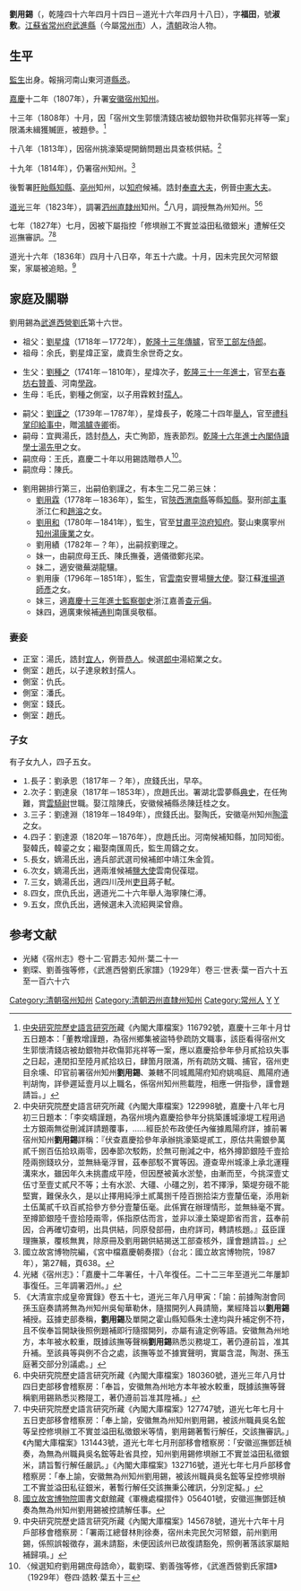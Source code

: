 '''劉用錫'''（{{bd|1781年|5月7日|1836年|5月31日|catIdx=L劉}}，乾隆四十六年四月十四日－道光十六年四月十八日），字'''福田'''，號'''淑敷'''。[[江蘇省|江蘇省]][[常州府|常州府]][[武進縣|武進縣]]（今屬[[常州市|常州市]]）人，[[清朝|清朝]]政治人物。

==生平==
[[監生|監生]]出身。報捐河南山東河道[[縣丞|縣丞]]。

[[嘉慶|嘉慶]]十二年（1807年），升署[[安徽|安徽]][[宿州|宿州]][[知州|知州]]。

十三年（1808年）十月，因「宿州文生郭懷清錢店被劫銀物并砍傷郭兆祥等一案」限滿未緝獲贓匪，被題參。<ref>[[中央研究院歷史語言研究所|中央研究院歷史語言研究所]]藏《內閣大庫檔案》116792號，嘉慶十三年十月廿五日題本：「董教增謹題，為宿州鄉集被盜特參疏防文職事，該臣看得宿州文生郭懷清錢店被劫銀物并砍傷郭兆祥等一案，應以嘉慶拾參年參月貳拾玖失事之日起，連閏扣至陸月貳拾玖日，肆箇月限滿，所有疏防文職、捕官，宿州吏目余壎、印官前署宿州知州'''劉用錫'''、兼轄不同城鳳陽府知府姚鳴庭、鳳陽府通判胡恂，詳參遲延壹月以上職名，係宿州知州熊載陞，相應一併指參，謹會題請旨。」</ref>

十八年（1813年），因宿州挑濠築堤開銷問題出具查核供結。<ref>中央研究院歷史語言研究所藏《內閣大庫檔案》122998號，嘉慶十八年七月初三日題本：「李奕疇謹題，為宿州境內嘉慶拾參年分挑築護城濠堤工程用過土方銀兩無從刪減詳請題覆事，……經臣於布政使任內催據鳳陽府詳，據前署宿州知州'''劉用錫'''詳稱：『伏查嘉慶拾參年承辦挑濠築堤貳工，原估共需銀參萬貳千捌百伍拾玖兩零，因奉節次駁飭，於無可刪減之中，格外撙節銀陸千壹拾陸兩捌錢玖分，並無絲毫浮冒，茲奉部駁不實等因。遵查卑州城濠上承北運糧溝來水，雖因年久未挑盡成平陸，但因歷被黃水淤墊，由漸而至，今挑深壹丈伍寸至壹丈貳尺不等；土有水淤、大礓、小礓之別，若不擇淨，築堤夯硪不能堅實，難保永久，是以止擇用純淨土貳萬捌千陸百捌拾柒方壹釐伍毫，添用新土伍萬貳千玖百貳拾參方參分壹釐伍毫。此係實在辦理情形，並無絲毫不實。至撙節銀陸千壹拾陸兩零，係指原估而言，並非以濠土築堤節省而言，茲奉前因，合再確切查明，出具供結，同原發部冊，由府詳司，轉請核題。』茲臣謹理撫篆，覆核無異，除原冊及劉用錫供結揭送工部查核外，謹會題請旨。」</ref>

十九年（1814年），仍署宿州知州。<ref>國立故宮博物院編，《宮中檔嘉慶朝奏摺》（台北：國立故宮博物院，1987年），第27輯，頁638。</ref>

後暫署[[盱眙縣|盱眙縣]][[知縣|知縣]]、[[亳州|亳州]]知州，以[[知府|知府]]候補。誥封[[奉直大夫|奉直大夫]]，例晉[[中憲大夫|中憲大夫]]。

[[道光|道光]]三年（1823年），調署[[泗州直隸州|泗州直隸州]]知州。<ref>光緒《宿州志》：「嘉慶十二年署任，十八年復任。二十二三年至道光二年屢卸事復任。三年調署泗州。」</ref>八月，調授無為州知州。<ref>《大清宣宗成皇帝實錄》卷五十七，道光三年八月甲寅：「諭：前據陶澍會同孫玉庭奏請將無為州知州吳甸華勒休，隨摺開列人員請簡，業經降旨以'''劉用錫'''補授。茲據吏部奏稱，'''劉用錫'''及單開之霍山縣知縣朱士達均與升補定例不符，且不俟奉旨開缺後照例題補即行隨摺開列，亦屬有違定例等語。安徽無為州地方，本年被水較重，既據該撫等聲稱'''劉用錫'''熟悉災務堤工，著仍遵前旨，准其升補。至該員等與例不合之處，該撫等並不據實聲明，實屬含混，陶澍、孫玉庭著交部分別議處。」</ref><ref>中央研究院歷史語言研究所藏《內閣大庫檔案》180360號，道光三年八月廿四日吏部移會稽察房：「奉旨，安徽無為州地方本年被水較重，既據該撫等聲稱劉用錫熟悉災務隄工，著仍遵前旨准其陞補。」</ref>

七年（1827年）七月，因被下屬指控「修埧辦工不實並溢田私徵銀米」遭解任交巡撫審訊。<ref>中央研究院歷史語言研究所藏《內閣大庫檔案》127747號，道光七年七月十五日吏部移會稽察房：「奉上諭，安徽無為州知州劉用錫，被該州職員吳名鋐等呈控修埧辦工不實並溢田私徵銀米等情，劉用錫著暫行解任，交該撫審訊。」《內閣大庫檔案》131443號，道光七年七月刑部移會稽察房：「安徽巡撫鄧廷楨奏，為無為州職員吳名鋐等赴省具控，知州劉用錫修埧辦工不實並溢田私徵銀米，請旨暫行解任嚴訊。」《內閣大庫檔案》132716號，道光七年七月戶部移會稽察房：「奉上諭，安徽無為州知州劉用錫，被該州職員吳名鋐等呈控修埧辦工不實並溢田私征銀米，著暫行解任交該撫秉公確訊，分別定擬。」</ref><ref>[[國立故宮博物院|國立故宮博物院]]圖書文獻館藏《軍機處檔摺件》056401號，安徽巡撫鄧廷楨奏為無為州知州劉用錫被控請解任事。</ref>

道光十六年（1836年）四月十八日卒，年五十六歲。十月，因未完民欠河帑銀案，家屬被追賠。<ref>中央研究院歷史語言研究所藏《內閣大庫檔案》145678號，道光十六年十月戶部移會稽察房：「署兩江總督林則徐奏，宿州未完民欠河帑銀，前州劉用錫，係照誤報徵存，漏未請豁，未便因該州已故復請豁免，照例著落該家屬賠補歸項。」</ref>

==家庭及關聯==
劉用錫為[[武進西營劉氏|武進西營劉氏]]第十六世。
*祖父：[[劉星煒|劉星煒]]（1718年－1772年），[[模板:乾隆十三年戊辰科殿試金榜|乾隆十三年傳臚]]，官至[[工部左侍郎|工部左侍郎]]。
*祖母：余氏，劉星煒正室，歲貢生余世奇之女。

*生父：[[劉種之|劉種之]]（1741年－1810年），星煒次子，[[模板:乾隆三十一年丙戌科殿試金榜|乾隆三十一年進士]]，官至[[右春坊|右春坊]][[右贊善|右贊善]]、河南[[學政|學政]]。
*生母：毛氏，劉種之側室，以子用霖敕封[[孺人|孺人]]。

*嗣父：[[劉謹之|劉謹之]]（1739年－1787年），星煒長子，乾隆二十四年[[舉人|舉人]]，官至[[禮科|禮科]][[掌印給事中|掌印給事中]]，贈[[鴻臚寺卿|鴻臚寺卿]]銜。
*嗣母：宜興湯氏，誥封[[恭人|恭人]]，夫亡殉節，旌表節烈。[[模板:乾隆十六年辛未科殿試金榜|乾隆十六年進士]][[內閣侍讀學士|內閣侍讀學士]][[湯先甲|湯先甲]]之女。
*嗣庶母：王氏，嘉慶二十年以用錫誥贈恭人<ref>〈候選知府劉用錫庶母誥命〉，載劉琛、劉善強等修，《武進西營劉氏家譜》（1929年）卷四·誥敕·葉五十三</ref>。
*嗣庶母：陳氏。

*劉用錫排行第三，出嗣伯劉謹之，有本生二兄二弟三妹：
**[[劉用霖|劉用霖]]（1778年－1836年），監生，官[[陝西|陝西]][[渭南縣|渭南縣]]等縣[[知縣|知縣]]。娶刑部[[主事|主事]]浙江仁和[[趙溶|趙溶]]之女。
**[[劉用和|劉用和]]（1780年－1841年），監生，官至[[甘肅|甘肅]][[平涼府|平涼府]][[知府|知府]]。娶山東廣寧州[[知州|知州]][[湯康業|湯康業]]之女。
**劉用績（1782年－？年），出嗣叔劉理之。
**妹一，由嗣庶母王氏、陳氏撫養，適儀徵鄭兆梁。
**妹二，適安徽蕪湖龍驤。
**劉用康（1796年－1851年），監生，官[[雲南|雲南]]安豐場[[鹽大使|鹽大使]]。娶江蘇[[淮揚道|淮揚道]][[師彥|師彥]]之女。
**妹三，適[[模板:嘉慶十三年戊辰科殿試金榜|嘉慶十三年進士]][[監察御史|監察御史]]浙江嘉善[[查元偁|查元偁]]。
**妹四，適廣東候補[[通判|通判]]南匯吳敬樞。

===妻妾===
*正室：湯氏，誥封[[宜人|宜人]]，例晉[[恭人|恭人]]。候選[[郎中_(官职)|郎中]]湯紹業之女。
*側室：趙氏，以子達泉敕封孺人。
*側室：仇氏。
*側室：潘氏。
*側室：錢氏。
*側室：趙氏。

===子女===
有子女九人，四子五女。
*⒈長子：劉承恩（1817年－？年），庶錢氏出，早卒。
*⒉次子：劉達泉（1817年－1853年），庶趙氏出。署湖北雲夢縣[[典史|典史]]，在任殉難，賞[[雲騎尉|雲騎尉]]世職。娶江陰陳氏，安徽候補縣丞陳廷桂之女。
*⒊三子：劉達淵（1819年－1849年），庶錢氏出。娶陶氏，安徽亳州知州[[陶澐|陶澐]]之女。
*⒋四子：劉達源（1820年－1876年），庶趙氏出。河南候補知縣，加同知銜。娶韓氏，韓鎏之女；繼娶南匯周氏，監生周鑄之女。
*⒌長女，嫡湯氏出，適兵部武選司候補郎中靖江朱金質。
*⒍次女，嫡湯氏出，適兩淮候補[[鹽大使|鹽大使]]雲南倪葆琨。
*⒎三女，嫡湯氏出，適四川茂州[[吏目|吏目]]蔣子軾。
*⒏四女，庶仇氏出，適道光二十六年舉人海寧陳仁溥。
*⒐五女，庶仇氏出，適候選未入流紹興梁曾鼎。

==参考文献==
{{reflist|2}}
*光緒《宿州志》卷十二·官爵志·知州·葉二十一
*劉琛、劉善強等修，《武進西營劉氏家譜》（1929年）卷三·世表·葉一百六十五至一百六十六

{{武進西營劉氏}}
{{DEFAULTSORT:L劉}}
[[Category:清朝宿州知州|Category:清朝宿州知州]]
[[Category:清朝泗州直隸州知州|Category:清朝泗州直隸州知州]]
[[Category:常州人|Category:常州人]]
[[Category:武進西營劉氏|Y]]
[[Category:劉姓|Y]]